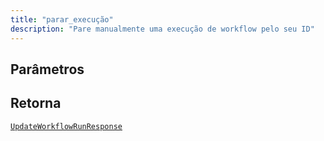 ```yaml
---
title: "parar_execução"
description: "Pare manualmente uma execução de workflow pelo seu ID"
---
```





## Parâmetros

<ParamField path="run_id" type="str" required>
</ParamField>

## Retorna

[`UpdateWorkflowRunResponse`](/sdk-reference/misc/updateworkflowrunresponse)
